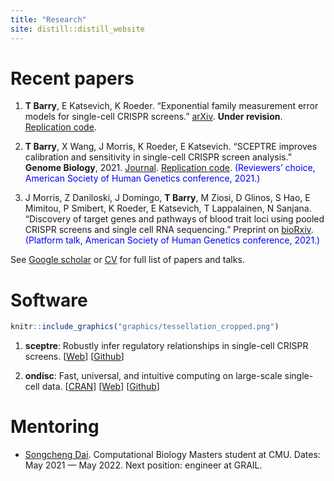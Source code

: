 ```yaml
---
title: "Research"
site: distill::distill_website
---
```

# Recent papers

1. **T Barry**, E Katsevich, K Roeder. "Exponential family measurement error models for single-cell CRISPR screens." [arXiv](https://arxiv.org/abs/2201.01879). **Under revision**. [Replication code](https://github.com/timothy-barry/glmeiv-manuscript).

2. **T Barry**, X Wang, J Morris, K Roeder, E Katsevich. "SCEPTRE improves calibration and sensitivity in single-cell CRISPR screen analysis." **Genome Biology**, 2021. [Journal](https://genomebiology.biomedcentral.com/articles/10.1186/s13059-021-02545-2). [Replication code](https://github.com/Katsevich-Lab/sceptre-manuscript). <span style="color:blue">(Reviewers' choice, American Society of Human Genetics conference, 2021.)</span>

3. J Morris, Z Daniloski, J Domingo, **T Barry**, M Ziosi, D Glinos, S Hao, E Mimitou, P Smibert, K Roeder, E Katsevich, T Lappalainen, N Sanjana. "Discovery of target genes and pathways of blood trait loci using pooled CRISPR screens and single cell RNA sequencing." Preprint on [bioRxiv](https://www.biorxiv.org/content/10.1101/2021.04.07.438882v1). <span style="color:blue">(Platform talk, American Society of Human Genetics conference, 2021.)</span>

See [Google scholar](https://scholar.google.com/citations?user=Jrjax-AAAAAJ&hl=en) or  [CV](ResumeCv/timsResume.pdf) for full list of papers and talks.

# Software

```r
knitr::include_graphics("graphics/tessellation_cropped.png")
```

1. **sceptre**: Robustly infer regulatory relationships in single-cell CRISPR screens. [[Web](https://katsevich-lab.github.io/sceptre/)] [[Github](https://github.com/katsevich-lab/sceptre)]

2. **ondisc**: Fast, universal, and intuitive computing on large-scale single-cell data. [[CRAN](https://cloud.r-project.org/web/packages/ondisc/index.html)] [[Web](https://timothy-barry.github.io/ondisc/)] [[Github](https://github.com/timothy-barry/ondisc)]

# Mentoring

- [Songcheng Dai](https://github.com/Samson-Dai). Computational Biology Masters student at CMU. Dates: May 2021 --- May 2022. Next position: engineer at GRAIL.